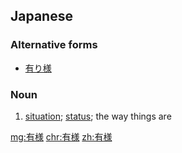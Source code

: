 ==Japanese==
{{ja-kanjitab|有|様}}

===Alternative forms===
* [[有り様]]

===Noun===
{{ja-noun|ありさま}}

# [[situation]]; [[status]]; the way things are

[[mg:有様]]
[[chr:有様]]
[[zh:有様]]